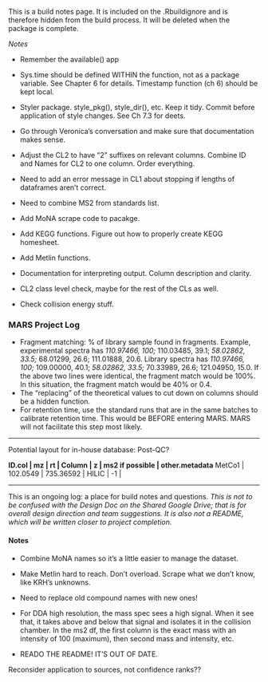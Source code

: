 
This is a build notes page. It is included on the .Rbuildignore and is therefore hidden from the build process. It will be deleted when the package is complete.

*Notes*

- Remember the available() app
- Sys.time should be defined WITHIN the function, not as a package variable. See Chapter 6 for details.
  Timestamp function (ch 6) should be kept local.
- Styler package. style_pkg(), style_dir(), etc. Keep it tidy. Commit before application of style changes. See Ch 7.3 for deets.


- Go through Veronica's conversation and make sure that documentation makes sense.
- Adjust the CL2 to have "2" suffixes on relevant columns. Combine ID and Names for CL2 to one column. Order everything.
- Need to add an error message in CL1 about stopping if lengths of dataframes aren't correct.
- Need to combine MS2 from standards list.
- Add MoNA scrape code to pacakge.
- Add KEGG functions. Figure out how to properly create KEGG homesheet.
- Add Metlin functions.
- Documentation for interpreting output. Column description and clarity.
- CL2 class level check, maybe for the rest of the CLs as well.
- Check collision energy stuff.



### MARS Project Log

- Fragment matching: % of library sample found in fragments. 
    Example, experimental spectra has *110.97466, 100;* 110.03485, 39.1; *58.02862, 33.5;* 68.01299, 26.6; 111.01888, 20.6.
    Library spectra has               *110.97466, 100;* 109.00000, 40.1; *58.02862, 33.5;* 70.33989, 26.6; 121.04950, 15.0.
    If the above two lines were identical, the fragment match would be 100%. In this situation, the fragment match would be 40% or 0.4.
- The "replacing" of the theoretical values to cut down on columns should be a hidden function.
- For retention time, use the standard runs that are in the same batches to calibrate retention time. This would be BEFORE entering 
MARS. MARS will not facilitate this step most likely. 

----    

Potential layout for in-house database:
Post-QC?

**ID.col | mz       | rt        | Column | z  | ms2 if possible | other.metadata**
MetCo1   | 102.0549 | 735.36592 | HILIC  | -1 | 


---

This is an ongoing log: a place for build notes and questions.
*This is not to be confused with the Design Doc on the Shared Google Drive; that is for overall design direction and team suggestions. It is also not a README, which will be written closer to project completion.*

#### Notes

- Combine MoNA names so it's a little easier to manage the dataset.
- Make Metlin hard to reach. Don't overload. Scrape what we don't know, like KRH's unknowns.
- Need to replace old compound names with new ones!
- For DDA high resolution, the mass spec sees a high signal. When it see that, it takes above and below that signal and isolates it in the collision chamber. In the ms2 df, the first column is the exact mass with an intensity of 100 (maximum), then second mass and intensity, etc. 


- READO THE README! IT'S OUT OF DATE.


Reconsider application to sources, not confidence ranks??
